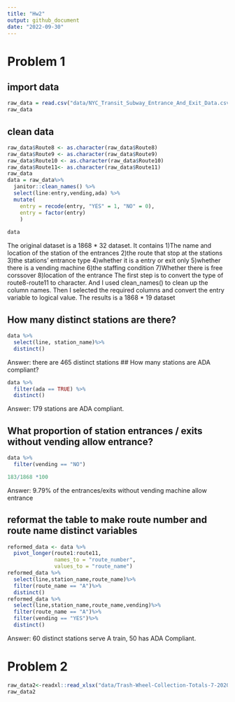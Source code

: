 ```yaml
---
title: "Hw2"
output: github_document
date: "2022-09-30"
---
```


# Problem 1 

## import data

```r
raw_data = read.csv("data/NYC_Transit_Subway_Entrance_And_Exit_Data.csv")
raw_data
```
## clean data
```r
raw_data$Route8 <- as.character(raw_data$Route8)
raw_data$Route9 <- as.character(raw_data$Route9)
raw_data$Route10 <- as.character(raw_data$Route10)
raw_data$Route11<- as.character(raw_data$Route11)
raw_data
data = raw_data%>%
  janitor::clean_names() %>% 
  select(line:entry,vending,ada) %>%
  mutate(
    entry = recode(entry, "YES" = 1, "NO" = 0),
    entry = factor(entry)
    )
  
data
```
The original dataset is a 1868 * 32 dataset. It contains 
1)The name and location of the station of the entrances
2)the route that stop at the stations
3)the stations' entrance type
4)whether it is a entry or exit only
5)whether there is a vending machine
6)the staffing condition 
7)Whether there is free corssover
8)location of the entrance 
The first step is to convert the type of route8-route11 to character.
And I used clean_names() to clean up the column names. Then I selected the required columns and convert the entry variable to logical value. 
The results is a 1868 * 19 dataset

## How many distinct stations are there?
```r
data %>%
  select(line, station_name)%>%
  distinct()
```
Answer: there are 465 distinct stations
## How many stations are ADA compliant?
```r
data %>%
  filter(ada == TRUE) %>%
  distinct()

```
Answer: 179 stations are ADA compliant.

## What proportion of station entrances / exits without vending allow entrance?
```r
data %>%
  filter(vending == "NO")
```
```r
183/1868 *100
```
Answer: 9.79% of the entrances/exits without vending machine allow entrance

## reformat the table to make route number and route name  distinct variables
```r
reformed_data <- data %>%
  pivot_longer(route1:route11,
               names_to = "route_number",
               values_to = "route_name")
reformed_data %>%
  select(line,station_name,route_name)%>%
  filter(route_name == "A")%>%
  distinct()
reformed_data %>%
  select(line,station_name,route_name,vending)%>%
  filter(route_name == "A")%>%
  filter(vending == "YES")%>%
  distinct()

```
Answer: 60 distinct stations serve A train, 50 has ADA Compliant.


# Problem 2
```r
raw_data2<-readxl::read_xlsx("data/Trash-Wheel-Collection-Totals-7-2020-2.xlsx")
raw_data2
```
